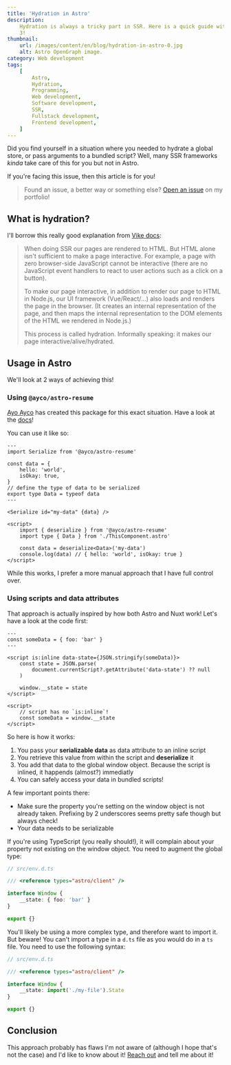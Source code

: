 ```yaml
---
title: 'Hydration in Astro'
description:
    Hydration is always a tricky part in SSR. Here is a quick guide with Astro
    3!
thumbnail:
    url: /images/content/en/blog/hydration-in-astro-0.jpg
    alt: Astro OpenGraph image.
category: Web development
tags:
    [
        Astro,
        Hydration,
        Programming,
        Web development,
        Software development,
        SSR,
        Fullstack development,
        Frontend development,
    ]
---
```


Did you find yourself in a situation where you needed to hydrate a global store,
or pass arguments to a bundled script? Well, many SSR frameworks _kinda_ take
care of this for you but not in Astro.

If you're facing this issue, then this article is for you!

> Found an issue, a better way or something else?
> [Open an issue](https://github.com/florian-lefebvre/portfolio) on my
> portfolio!

## What is hydration?

I'll borrow this really good explanation from
[Vike docs](https://vike.dev/hydration):

> When doing SSR our pages are rendered to HTML. But HTML alone isn't sufficient
> to make a page interactive. For example, a page with zero browser-side
> JavaScript cannot be interactive (there are no JavaScript event handlers to
> react to user actions such as a click on a button).
>
> To make our page interactive, in addition to render our page to HTML in
> Node.js, our UI framework (Vue/React/...) also loads and renders the page in
> the browser. (It creates an internal representation of the page, and then maps
> the internal representation to the DOM elements of the HTML we rendered in
> Node.js.)
>
> This process is called hydration. Informally speaking: it makes our page
> interactive/alive/hydrated.

## Usage in Astro

We'll look at 2 ways of achieving this!

### Using `@ayco/astro-resume`

[Ayo Ayco](https://ayo.ayco.io/) has created this package for this exact
situation. Have a look at the [docs](https://sr.ht/~ayoayco/astro-resume/)!

You can use it like so:

```astro
---
import Serialize from '@ayco/astro-resume'

const data = {
    hello: 'world',
    isOkay: true,
}
// define the type of data to be serialized
export type Data = typeof data
---

<Serialize id="my-data" {data} />

<script>
    import { deserialize } from '@ayco/astro-resume'
    import type { Data } from './ThisComponent.astro'

    const data = deserialize<Data>('my-data')
    console.log(data) // { hello: 'world', isOkay: true }
</script>
```

While this works, I prefer a more manual approach that I have full control over.

### Using scripts and data attributes

That approach is actually inspired by how both Astro and Nuxt work! Let's have a
look at the code first:

```astro
---
const someData = { foo: 'bar' }
---

<script is:inline data-state={JSON.stringify(someData)}>
    const state = JSON.parse(
        document.currentScript?.getAttribute('data-state') ?? null
    )

    window.__state = state
</script>

<script>
    // script has no `is:inline`!
    const someData = window.__state
</script>
```

So here is how it works:

1. You pass your **serializable data** as data attribute to an inline script
2. You retrieve this value from within the script and **deserialize** it
3. You add that data to the global window object. Because the script is inlined,
   it happends (almost?) immediatly
4. You can safely access your data in bundled scripts!

A few important points there:

-   Make sure the property you're setting on the window object is not already
    taken. Prefixing by 2 underscores seems pretty safe though but always check!
-   Your data needs to be serializable

If you're using TypeScript (you really should!), it will complain about your
property not existing on the window object. You need to augment the global type:

```ts
// src/env.d.ts

/// <reference types="astro/client" />

interface Window {
    __state: { foo: 'bar' }
}

export {}
```

You'll likely be using a more complex type, and therefore want to import it. But
beware! You can't import a type in a `d.ts` file as you would do in a `ts` file.
You need to use the following syntax:

```ts
// src/env.d.ts

/// <reference types="astro/client" />

interface Window {
    __state: import('./my-file').State
}

export {}
```

## Conclusion

This approach probably has flaws I'm not aware of (although I hope that's not
the case) and I'd like to know about it! [Reach out](#contact) and tell me about
it!
